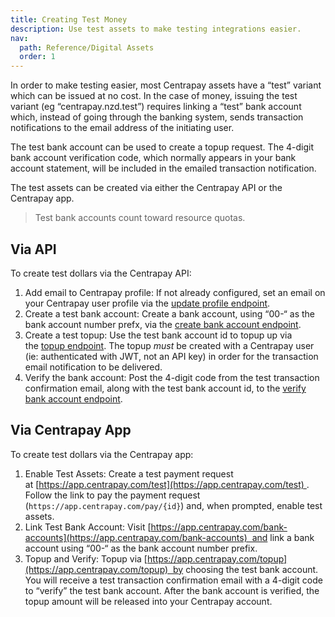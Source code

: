 ```yaml
---
title: Creating Test Money
description: Use test assets to make testing integrations easier.
nav:
  path: Reference/Digital Assets
  order: 1
---
```


In order to make testing easier, most Centrapay assets have a “test” variant which can be issued at no cost. In the case of money, issuing the test variant (eg “centrapay.nzd.test”) requires linking a “test” bank account which, instead of going through the banking system, sends transaction notifications to the email address of the initiating user.

The test bank account can be used to create a topup request. The 4-digit bank account verification code, which normally appears in your bank account statement, will be included in the emailed transaction notification.

The test assets can be created via either the Centrapay API or the Centrapay app.

> Test bank accounts count toward resource quotas.

## Via API

To create test dollars via the Centrapay API:

1. Add email to Centrapay profile: If not already configured, set an email on your Centrapay user profile via the [update profile endpoint](/api/profiles#updating-a-user-profile).
2. Create a test bank account: Create a bank account, using “00-“ as the bank account number prefx, via the [create bank account endpoint](/api/bank-accounts#bank-account-create).
3. Create a test topup: Use the test bank account id to topup up via the [topup endpoint](/api/funds-transfers#creating-a-top-up). The topup *must* be created with a Centrapay user (ie: authenticated with JWT, not an API key) in order for the transaction email notification to be delivered.
4. Verify the bank account: Post the 4-digit code from the test transaction confirmation email, along with the test bank account id, to the [verify bank account endpoint](/api/bank-accounts#verify-a-bank-account).

## Via Centrapay App

To create test dollars via the Centrapay app:

1. Enable Test Assets: Create a test payment request at [https://app.centrapay.com/test](https://app.centrapay.com/test) . Follow the link to pay the payment request (`https://app.centrapay.com/pay/{id}`) and, when prompted, enable test assets.
2. Link Test Bank Account: Visit [https://app.centrapay.com/bank-accounts](https://app.centrapay.com/bank-accounts)  and link a bank account using “00-“ as the bank account number prefix.
3. Topup and Verify: Topup via [https://app.centrapay.com/topup](https://app.centrapay.com/topup)  by choosing the test bank account. You will receive a test transaction confirmation email with a 4-digit code to “verify” the test bank account. After the bank account is verified, the topup amount will be released into your Centrapay account.
